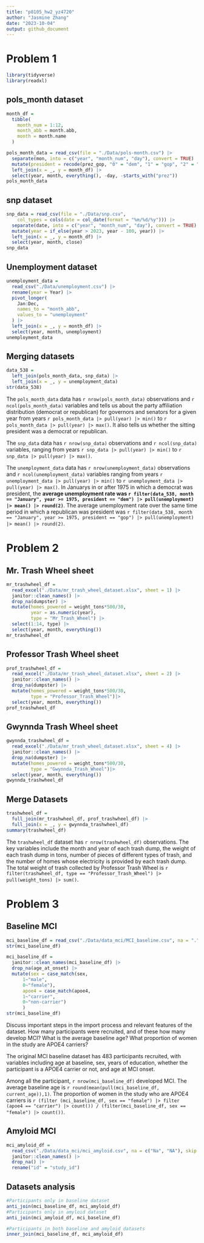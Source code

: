 ```yaml
---
title: "p8105_hw2_yz4720"
author: "Jasmine Zhang"
date: "2023-10-04"
output: github_document
---
```

# Problem 1
```r
library(tidyverse)
library(readxl)
```
## pols_month dataset
```r
month_df = 
  tibble(
    month_num = 1:12,
    month_abb = month.abb,
    month = month.name
  )

pols_month_data = read_csv(file = "./Data/pols-month.csv") |> 
  separate(mon, into = c("year", "month_num", "day"), convert = TRUE) |>
  mutate(president = recode(prez_gop, "0" = "dem", "1" = "gop", "2" = "gop")) |>
  left_join(x = _, y = month_df) |> 
  select(year, month, everything(), -day, -starts_with("prez")) 
pols_month_data
```
## snp dataset
```r
snp_data = read_csv(file = "./Data/snp.csv",
    col_types = cols(date = col_date(format = "%m/%d/%y"))) |> 
  separate(date, into = c("year", "month_num", "day"), convert = TRUE) |>
  mutate(year = if_else(year > 2023, year - 100, year)) |> 
  left_join(x = _, y = month_df) |> 
  select(year, month, close) 
snp_data
```
## Unemployment dataset
```r
unemployment_data = 
  read_csv("./Data/unemployment.csv") |>
  rename(year = Year) |>
  pivot_longer(
    Jan:Dec, 
    names_to = "month_abb",
    values_to = "unemployment"
  ) |> 
  left_join(x = _, y = month_df) |> 
  select(year, month, unemployment)
unemployment_data
```
## Merging datasets
```r
data_538 = 
  left_join(pols_month_data, snp_data) |>
  left_join(x = _, y = unemployment_data)
str(data_538)
```

The `pols_month_data` data has `r nrow(pols_month_data)` observations and `r ncol(pols_month_data)` variables and tells us about the party affiliation distribution (democrat or republican) for governors and senators for a given year from years `r pols_month_data |> pull(year) |> min()` to `r pols_month_data |> pull(year) |> max()`. It also tells us whether the sitting president was a democrat or republican. 

The `snp_data` data has `r nrow(snp_data)` observations and `r ncol(snp_data)` variables, ranging from years `r snp_data |> pull(year) |> min()` to `r snp_data |> pull(year) |> max()`. 

The `unemployment_data` data has `r nrow(unemployment_data)` observations and `r ncol(unemployment_data)` variables ranging from years `r unemployment_data |> pull(year) |> min()` to `r unemployment_data |> pull(year) |> max()`. In Januarys in or after 1975 in which a democrat was president, the **average unemployment rate was `r filter(data_538, month == "January", year >= 1975, president == "dem") |> pull(unemployment) |> mean() |> round(2)`**.  The average unemployment rate over the same time period in which a republican was president was `r filter(data_538, month == "January", year >= 1975, president == "gop") |> pull(unemployment) |> mean() |> round(2)`.


# Problem 2
## Mr. Trash Wheel sheet
```r
mr_trashwheel_df = 
  read_excel("./Data/mr_trash_wheel_dataset.xlsx", sheet = 1) |> 
  janitor::clean_names() |> 
  drop_na(dumpster) |>
  mutate(homes_powered = weight_tons*500/30,
         year = as.numeric(year),
         type = "Mr_Trash_Wheel") |> 
  select(1:14, type) |> 
  select(year, month, everything())
mr_trashwheel_df
```
## Professor Trash Wheel sheet
```r
prof_trashwheel_df = 
  read_excel("./Data/mr_trash_wheel_dataset.xlsx", sheet = 2) |> 
  janitor::clean_names() |> 
  drop_na(dumpster) |> 
  mutate(homes_powered = weight_tons*500/30,
         type = "Professor_Trash_Wheel")|> 
  select(year, month, everything()) 
prof_trashwheel_df
```
## Gwynnda Trash Wheel sheet
```r
gwynnda_trashwheel_df = 
  read_excel("./Data/mr_trash_wheel_dataset.xlsx", sheet = 4) |> 
  janitor::clean_names() |> 
  drop_na(dumpster) |> 
  mutate(homes_powered = weight_tons*500/30,
         type = "Gwynnda_Trash_Wheel")|> 
  select(year, month, everything()) 
gwynnda_trashwheel_df
```
## Merge Datasets
```r
trashwheel_df = 
  full_join(mr_trashwheel_df, prof_trashwheel_df) |> 
  full_join(x = _, y = gwynnda_trashwheel_df)
summary(trashwheel_df)
```

The `trashwheel_df` dataset has `r nrow(trashwheel_df)` observations. The key variables include the month and year of each trash dump, the weight of each trash dump in tons, number of pieces of different types of trash, and the number of homes whose electricity is provided by each trash dump. The total weight of trash collected by Professor Trash Wheel is `r filter(trashwheel_df, type == "Professor_Trash_Wheel") |> pull(weight_tons) |> sum()`.

# Problem 3
## Baseline MCI
```r
mci_baseline_df = read_csv("./Data/data_mci/MCI_baseline.csv", na = ".", skip = 1)
str(mci_baseline_df)

mci_baseline_df = 
  janitor::clean_names(mci_baseline_df) |> 
  drop_na(age_at_onset) |> 
  mutate(sex = case_match(sex,
      1~"male",
      0~"female"),
      apoe4 = case_match(apoe4,
      1~"carrier",
      0~"non-carrier")
      )
str(mci_baseline_df)
```
Discuss important steps in the import process and relevant features of the dataset. How many participants were recruited, and of these how many develop MCI? What is the average baseline age? What proportion of women in the study are APOE4 carriers?

The original MCI baseline dataset has 483 participants recruited, with variables including age at baseline, sex, years of education, whether the participant is a APOE4 carrier or not, and age at MCI onset.

Among all the participant, `r nrow(mci_baseline_df)` developed MCI. The average baseline age is `r round(mean(pull(mci_baseline_df, current_age)),1)`. The proportion of women in the study who are APOE4 carriers is `r (filter (mci_baseline_df, sex == "female") |> filter (apoe4 == "carrier") |> count()) / (filter(mci_baseline_df, sex == "female") |> count())`.

## Amyloid MCI 
```r
mci_amyloid_df = 
  read_csv("./Data/data_mci/mci_amyloid.csv", na = c("Na", "NA"), skip = 1) |> 
  janitor::clean_names() |> 
  drop_na() |> 
  rename("id" = "study_id")
```
## Datasets analysis
```r
#Participants only in baseline dataset
anti_join(mci_baseline_df, mci_amyloid_df)
#Participants only in amyloid dataset
anti_join(mci_amyloid_df, mci_baseline_df)
```
```r
#Participants in both baseline and amyloid datasets
inner_join(mci_baseline_df, mci_amyloid_df)
```

